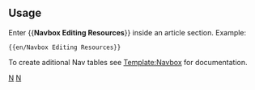 <!-- WIP -->

{{en/Navbox|navbar = off
|state = off

|name  = Editing Resources
|title = Editing Resources  

|group1 = Resources?
|list1  = {{en/Nowrap begin}} [[Main/en/Community|Community Portal]] <!--
                 -->{{en/·w}} [[Archive/en/Village Pump|Wiki Discussion/questions]] <!--   
                 -->{{en/·w}}   <!--
                 -->{{en/·w}} [[Category/en/Templates|Templates Cat']] <!--   
                 -->{{en/·w}} [[Category/en/Images|Images Cat']] <!--             WIP, just gathering at the moment 
                 -->{{en/·w}}   <!--
                 -->{{en/·w}}  [[Main/en/Manual of Style|Manual of Style]] <!--
                 -->{{en/·w}}  [[Main/en/Editing help|Editing help]] <!--
                 -->{{en/·w}}   <!--
                 -->{{en/·w}}  [[Main/en/Sandbox|Sandbox]] <!--
                 -->{{en/·w}}  {{en/Nowrap end}}


|group2 = Tutorial 
|list2  = {{en/Nowrap begin}} [[OpenTTD:Tutorial|Introduction]]  <!--
                 -->{{en/·w}} [[OpenTTD:Tutorial Editing|Editing]] <!--
                 -->{{en/·w}} [[OpenTTD:Tutorial Formatting|Formatting]] <!--
                 -->{{en/·w}} [[OpenTTD:Tutorial Linking|Linking]] <!--
                 -->{{en/·w}}  <!--
                 -->{{en/·w}}  <!--
                 -->{{en/·w}} [[OpenTTD:Tutorial Linking|Faq]] {{en/Nowrap end}}
}}
<noinclude>
==Usage==
Enter <nowiki>{{</nowiki>'''Navbox Editing Resources'''<nowiki>}}</nowiki> inside an article section. Example:
<pre>{{en/Navbox Editing Resources}}</pre>

To create aditional Nav tables see [[Template/en/Navbox|Template:Navbox]] for documentation.
[[Category:en/Templates|N]][[Category:en/Navigation|N]]
</noinclude>